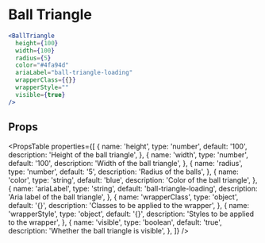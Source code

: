 ---
---


# Ball Triangle

```jsx live
<BallTriangle
  height={100}
  width={100}
  radius={5}
  color="#4fa94d"
  ariaLabel="ball-triangle-loading"
  wrapperClass={{}}
  wrapperStyle=""
  visible={true}
/>
```
## Props
<PropsTable
  properties={[
    {
      name: 'height',
      type: 'number',
      default: '100',
      description: 'Height of the ball triangle',
    },
    {
      name: 'width',
      type: 'number',
      default: '100',
      description: 'Width of the ball triangle',
    },
    {
      name: 'radius',
      type: 'number',
      default: '5',
      description: 'Radius of the balls',
    },
    {
      name: 'color',
      type: 'string',
      default: 'blue',
      description: 'Color of the ball triangle',
    },
    {
      name: 'ariaLabel',
      type: 'string',
      default: 'ball-triangle-loading',
      description: 'Aria label of the ball triangle',
    },
    {
      name: 'wrapperClass',
      type: 'object',
      default: '{}',
      description: 'Classes to be applied to the wrapper',
    },
    {
      name: 'wrapperStyle',
      type: 'object',
      default: '{}',
      description: 'Styles to be applied to the wrapper',
    },
    {
      name: 'visible',
      type: 'boolean',
      default: 'true',
      description: 'Whether the ball triangle is visible',
    },
    ]}
  />
